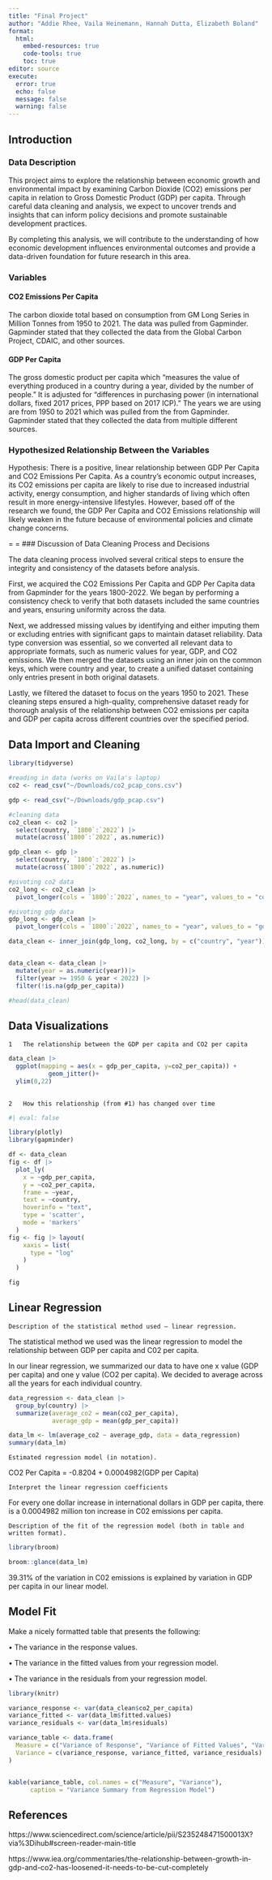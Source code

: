 ```yaml
---
title: "Final Project"
author: "Addie Rhee, Vaila Heinemann, Hannah Dutta, Elizabeth Boland"
format: 
  html:
    embed-resources: true
    code-tools: true
    toc: true
editor: source
execute: 
  error: true
  echo: false
  message: false
  warning: false
---
```


## Introduction

### Data Description

This project aims to explore the relationship between economic growth and environmental impact by examining Carbon Dioxide (CO2) emissions per capita in relation to Gross Domestic Product (GDP) per capita. Through careful data cleaning and analysis, we expect to uncover trends and insights that can inform policy decisions and promote sustainable development practices.

By completing this analysis, we will contribute to the understanding of how economic development influences environmental outcomes and provide a data-driven foundation for future research in this area.

### Variables

#### CO2 Emissions Per Capita

The carbon dioxide total based on consumption from GM Long Series in Million Tonnes from 1950 to 2021. The data was pulled from Gapminder. Gapminder stated that they collected the data from the Global Carbon Project, CDAIC, and other sources.

#### GDP Per Capita

The gross domestic product per capita which “measures the value of everything produced in a country during a year, divided by the number of people.” It is adjusted for “differences in purchasing power (in international dollars, fixed 2017 prices, PPP based on 2017 ICP).” The years we are using are from 1950 to 2021 which was pulled from the from Gapminder. Gapminder stated that they collected the data from multiple different sources.

### Hypothesized Relationship Between the Variables

Hypothesis: There is a positive, linear relationship between GDP Per Capita and CO2 Emissions Per Capita. As a country’s economic output increases, its CO2 emissions per capita are likely to rise due to increased industrial activity, energy consumption, and higher standards of living which often result in more energy-intensive lifestyles. However, based off of the research we found, the GDP Per Capita and CO2 Emissions relationship will likely weaken in the future because of environmental policies and climate change concerns.

= = \### Discussion of Data Cleaning Process and Decisions

The data cleaning process involved several critical steps to ensure the integrity and consistency of the datasets before analysis.

First, we acquired the CO2 Emissions Per Capita and GDP Per Capita data from Gapminder for the years 1800-2022. We began by performing a consistency check to verify that both datasets included the same countries and years, ensuring uniformity across the data.

Next, we addressed missing values by identifying and either imputing them or excluding entries with significant gaps to maintain dataset reliability. Data type conversion was essential, so we converted all relevant data to appropriate formats, such as numeric values for year, GDP, and CO2 emissions. We then merged the datasets using an inner join on the common keys, which were country and year, to create a unified dataset containing only entries present in both original datasets.

Lastly, we filtered the dataset to focus on the years 1950 to 2021. These cleaning steps ensured a high-quality, comprehensive dataset ready for thorough analysis of the relationship between CO2 emissions per capita and GDP per capita across different countries over the specified period.

## Data Import and Cleaning

```r
library(tidyverse)
```

```r
#reading in data (works on Vaila's laptop)
co2 <- read_csv("~/Downloads/co2_pcap_cons.csv")

gdp <- read_csv("~/Downloads/gdp_pcap.csv")

```

```r
#cleaning data
co2_clean <- co2 |> 
  select(country, `1800`:`2022`) |> 
  mutate(across(`1800`:`2022`, as.numeric))

gdp_clean <- gdp |> 
  select(country, `1800`:`2022`) |> 
  mutate(across(`1800`:`2022`, as.numeric))

#pivoting co2 data
co2_long <- co2_clean |> 
  pivot_longer(cols = `1800`:`2022`, names_to = "year", values_to = "co2_per_capita")

#pivoting gdp data
gdp_long <- gdp_clean |> 
  pivot_longer(cols = `1800`:`2022`, names_to = "year", values_to = "gdp_per_capita")

data_clean <- inner_join(gdp_long, co2_long, by = c("country", "year"))


data_clean <- data_clean |>
  mutate(year = as.numeric(year))|>
  filter(year >= 1950 & year < 2022) |>
  filter(!is.na(gdp_per_capita))

#head(data_clean)
```

## Data Visualizations

```         
1   The relationship between the GDP per capita and CO2 per capita
```

```r
data_clean |>
  ggplot(mapping = aes(x = gdp_per_capita, y=co2_per_capita)) +
           geom_jitter()+
  ylim(0,22)
        
```

```         
2   How this relationship (from #1) has changed over time
```

```r
#| eval: false

library(plotly)
library(gapminder)

df <- data_clean
fig <- df |>
  plot_ly(
    x = ~gdp_per_capita, 
    y = ~co2_per_capita, 
    frame = ~year, 
    text = ~country, 
    hoverinfo = "text",
    type = 'scatter',
    mode = 'markers'
  )
fig <- fig |> layout(
    xaxis = list(
      type = "log"
    )
  )

fig

```

## Linear Regression

```         
Description of the statistical method used – linear regression.
```
The statistical method we used was the linear regression to model the relationship between GDP per capita and C02 per capita. 

In our linear regression, we summarized our data to have one x value (GDP per capita) and one y value (CO2 per capita). We decided to average across all the years for each individual country.

```r

data_regression <- data_clean |>
  group_by(country) |>
  summarize(average_co2 = mean(co2_per_capita), 
            average_gdp = mean(gdp_per_capita))

data_lm <- lm(average_co2 ~ average_gdp, data = data_regression)
summary(data_lm)
```

```         
Estimated regression model (in notation).
```

CO2 Per Capita = -0.8204 + 0.0004982(GDP per Capita)

```
Interpret the linear regression coefficients
```

For every one dollar increase in international dollars in GDP per capita, there is a 0.0004982 million ton increase in C02 emissions per capita.

```        
Description of the fit of the regression model (both in table and written format).
```

```r
library(broom)

broom::glance(data_lm)
```


39.31% of the variation in C02 emissions is explained by variation in GDP per capita in our linear model.

## Model Fit

Make a nicely formatted table that presents the following:

• The variance in the response values.

• The variance in the fitted values from your regression model.

• The variance in the residuals from your regression model.

```r

library(knitr)

variance_response <- var(data_clean$co2_per_capita)
variance_fitted <- var(data_lm$fitted.values)
variance_residuals <- var(data_lm$residuals)

variance_table <- data.frame(
  Measure = c("Variance of Response", "Variance of Fitted Values", "Variance of Residuals"),
  Variance = c(variance_response, variance_fitted, variance_residuals)
)


kable(variance_table, col.names = c("Measure", "Variance"), 
      caption = "Variance Summary from Regression Model")


```

## References

https://www.sciencedirect.com/science/article/pii/S235248471500013X?via%3Dihub#screen-reader-main-title

https://www.iea.org/commentaries/the-relationship-between-growth-in-gdp-and-co2-has-loosened-it-needs-to-be-cut-completely
